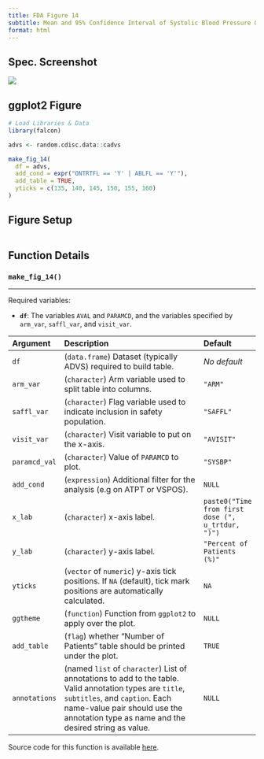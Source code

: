 ```yaml
---
title: FDA Figure 14
subtitle: Mean and 95% Confidence Interval of Systolic Blood Pressure Over Time by Treatment Arm, Safety Population, Trial X
format: html
---
```


::: panel-tabset
## Spec. Screenshot

![](../assets/images/screenshots/fig_14.png){fig-align="center"}

## ggplot2 Figure

```r
# Load Libraries & Data
library(falcon)

advs <- random.cdisc.data::cadvs

make_fig_14(
  df = advs,
  add_cond = expr("ONTRTFL == 'Y' | ABLFL == 'Y'"),
  add_table = TRUE,
  yticks = c(135, 140, 145, 150, 155, 160)
)
```

## Figure Setup

```r
```

## Function Details

### `make_fig_14()`

------------------------------------------------------------------------

Required variables:

-   **`df`**: The variables `AVAL` and `PARAMCD`, and the variables specified by `arm_var`, `saffl_var`, and `visit_var`.

| Argument      | Description                                                                                                                                                                                                                         | Default                                           |
|:--------------|:------------------------------------------|:--------------|
| `df`          | (`data.frame`) Dataset (typically ADVS) required to build table.                                                                                                                                                                    | *No default*                                      |
| `arm_var`     | (`character`) Arm variable used to split table into columns.                                                                                                                                                                        | `"ARM"`                                           |
| `saffl_var`   | (`character`) Flag variable used to indicate inclusion in safety population.                                                                                                                                                        | `"SAFFL"`                                         |
| `visit_var`   | (`character`) Visit variable to put on the x-axis.                                                                                                                                                                                  | `"AVISIT"`                                        |
| `paramcd_val` | (`character`) Value of `PARAMCD` to plot.                                                                                                                                                                                           | `"SYSBP"`                                         |
| `add_cond`    | (`expression`) Additional filter for the analysis (e.g on ATPT or VSPOS).                                                                                                                                                           | `NULL`                                            |
| `x_lab`       | (`character`) x-axis label.                                                                                                                                                                                                         | `paste0("Time from first dose (", u_trtdur, ")")` |
| `y_lab`       | (`character`) y-axis label.                                                                                                                                                                                                         | `"Percent of Patients (%)"`                       |
| `yticks`      | (`vector` of `numeric`) y-axis tick positions. If `NA` (default), tick mark positions are automatically calculated.                                                                                                                 | `NA`                                              |
| `ggtheme`     | (`function`) Function from `ggplot2` to apply over the plot.                                                                                                                                                                        | `NULL`                                              |
| `add_table`   | (`flag`) whether "Number of Patients" table should be printed under the plot.                                                                                                                                                       | `TRUE`                                            |
| `annotations` | (named `list` of `character`) List of annotations to add to the table. Valid annotation types are `title`, `subtitles`, and `caption`. Each name-value pair should use the annotation type as name and the desired string as value. | `NULL`                                            |

Source code for this function is available [here](https://github.com/pharmaverse/falcon/blob/main/R/fda-fig_14.R).
:::
